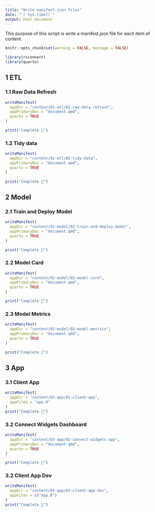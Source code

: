 ```yaml
---
title: "Write manifest.json files"
date: "`r Sys.time()`"
output: html_document
---
```


This purpose of this script is write a manifest.json file for each item of content.

```r
knitr::opts_chunk$set(warning = FALSE, message = FALSE) 

library(rsconnect)
library(quarto)
```

## 1 ETL

### 1.1 Raw Data Refresh

```r
writeManifest(
  appDir = "content/01-etl/01-raw-data-refresh", 
  appPrimaryDoc = "document.qmd",
  quarto = TRUE
)

print("Complete 🎉")
```

### 1.2 Tidy data

```r
writeManifest(
  appDir = "content/01-etl/02-tidy-data", 
  appPrimaryDoc = "document.qmd",
  quarto = TRUE
)

print("Complete 🎉")
```

## 2 Model

### 2.1 Train and Deploy Model

```r
writeManifest(
  appDir = "content/02-model/01-train-and-deploy-model", 
  appPrimaryDoc = "document.qmd",
  quarto = TRUE
)

print("Complete 🎉")
```

### 2.2 Model Card

```r
writeManifest(
  appDir = "content/02-model/02-model-card", 
  appPrimaryDoc = "document.qmd",
  quarto = TRUE
)

print("Complete 🎉")
```

### 2.3 Model Metrics

```r
writeManifest(
  appDir = "content/02-model/03-model-metrics", 
  appPrimaryDoc = "document.qmd",
  quarto = TRUE
)

print("Complete 🎉")
```



## 3 App

### 3.1 Client App

```r
writeManifest(
  appDir = "content/03-app/01-client-app", 
  appFiles = "app.R"
)
print("Complete 🎉")
```

### 3.2 Connect Widgets Dashboard

```r
writeManifest(
  appDir = "content/03-app/02-connect-widgets-app", 
  appPrimaryDoc = "document.qmd",
  quarto = TRUE
)

print("Complete 🎉")
```

### 3.2 Client App Dev

```r
writeManifest(
  appDir = "content/03-app/03-client-app-dev", 
  appFiles = c("app.R")
)
print("Complete 🎉")
```
